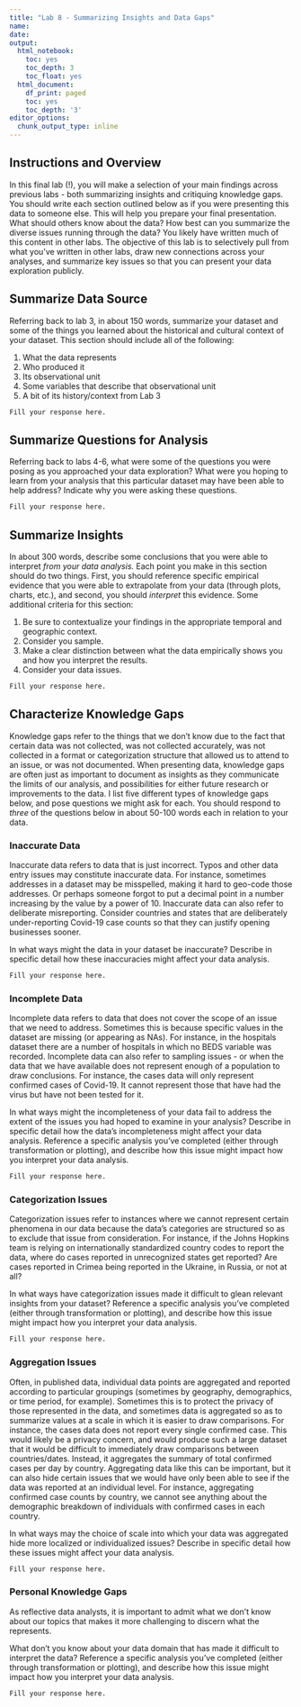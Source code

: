 ```yaml
---
title: "Lab 8 - Summarizing Insights and Data Gaps"
name: 
date: 
output: 
  html_notebook:
    toc: yes
    toc_depth: 3
    toc_float: yes
  html_document:
    df_print: paged
    toc: yes
    toc_depth: '3'
editor_options:
  chunk_output_type: inline
---
```


## Instructions and Overview

In this final lab (!), you will make a selection of your main findings across previous labs - both summarizing insights and critiquing knowledge gaps. You should write each section outlined below as if you were presenting this data to someone else. This will help you prepare your final presentation. What should others know about the data? How best can you summarize the diverse issues running through the data? You likely have written much of this content in other labs. The objective of this lab is to selectively pull from what you've written in other labs, draw new connections across your analyses, and summarize key issues so that you can present your data exploration publicly. 

## Summarize Data Source

Referring back to lab 3, in about 150 words, summarize your dataset and some of the things you learned about the historical and cultural context of your dataset. This section should include all of the following:

1. What the data represents
2. Who produced it
3. Its observational unit
4. Some variables that describe that observational unit
5. A bit of its history/context from Lab 3

```r
Fill your response here. 
```

## Summarize Questions for Analysis

Referring back to labs 4-6, what were some of the questions you were posing as you approached your data exploration? What were you hoping to learn from your analysis that this particular dataset may have been able to help address? Indicate why you were asking these questions.

```r
Fill your response here. 
```

## Summarize Insights

In about 300 words, describe some conclusions that you were able to interpret *from your data analysis.* Each point you make in this section should do two things. First, you should reference specific empirical evidence that you were able to extrapolate from your data (through plots, charts, etc.), and second, you should *interpret* this evidence. Some additional criteria for this section:

1. Be sure to contextualize your findings in the appropriate temporal and geographic context.
2. Consider you sample. 
3. Make a clear distinction between what the data empirically shows you and how you interpret the results. 
4. Consider your data issues.

```r
Fill your response here. 
```

## Characterize Knowledge Gaps

Knowledge gaps refer to the things that we don't know due to the fact that certain data was not collected, was not collected accurately, was not collected in a format or categorization structure that allowed us to attend to an issue, or was not documented. When presenting data, knowledge gaps are often just as important to document as insights as they communicate the limits of our analysis, and possibilities for either future research or improvements to the data. I list five different types of knowledge gaps below, and pose questions we might ask for each. You should respond to *three* of the questions below in about 50-100 words each in relation to your data. 

### Inaccurate Data

Inaccurate data refers to data that is just incorrect. Typos and other data entry issues may constitute inaccurate data. For instance, sometimes addresses in a dataset may be misspelled, making it hard to geo-code those addresses. Or perhaps someone forgot to put a decimal point in a number increasing by the value by a power of 10. Inaccurate data can also refer to deliberate misreporting. Consider countries and states that are deliberately under-reporting Covid-19 case counts so that they can justify opening businesses sooner. 

In what ways might the data in your dataset be inaccurate? Describe in specific detail how these inaccuracies might affect your data analysis. 

```r
Fill your response here. 
```

### Incomplete Data

Incomplete data refers to data that does not cover the scope of an issue that we need to address. Sometimes this is because specific values in the dataset are missing (or appearing as NAs). For instance, in the hospitals dataset there are a number of hospitals in which no BEDS variable was recorded. Incomplete data can also refer to sampling issues - or when the data that we have available does not represent enough of a population to draw conclusions. For instance, the cases data will only represent confirmed cases of Covid-19. It cannot represent those that have had the virus but have not been tested for it. 

In what ways might the incompleteness of your data fail to address the extent of the issues you had hoped to examine in your analysis? Describe in specific detail how the data's incompleteness might affect your data analysis. Reference a specific analysis you've completed (either through transformation or plotting), and describe how this issue might impact how you interpret your data analysis.

```r
Fill your response here. 
```

### Categorization Issues

Categorization issues refer to instances where we cannot represent certain phenomena in our data because the data's categories are structured so as to exclude that issue from consideration. For instance, if the Johns Hopkins team is relying on internationally standardized country codes to report the data, where do cases reported in unrecognized states get reported? Are cases reported in Crimea being reported in the Ukraine, in Russia, or not at all?

In what ways have categorization issues made it difficult to glean relevant insights from your dataset? Reference a specific analysis you've completed (either through transformation or plotting), and describe how this issue might impact how you interpret your data analysis.

```r
Fill your response here. 
```

### Aggregation Issues

Often, in published data, individual data points are aggregated and reported according to particular groupings (sometimes by geography, demographics, or time period, for example). Sometimes this is to protect the privacy of those represented in the data, and sometimes data is aggregated so as to summarize values at a scale in which it is easier to draw comparisons. For instance, the cases data does not report every single confirmed case. This would likely be a privacy concern, and would produce such a large dataset that it would be difficult to immediately draw comparisons between countries/dates. Instead, it aggregates the summary of total confirmed cases per day by country. Aggregating data like this can be important, but it can also hide certain issues that we would have only been able to see if the data was reported at an individual level. For instance, aggregating confirmed case counts by country, we cannot see anything about the demographic breakdown of individuals with confirmed cases in each country. 

In what ways may the choice of scale into which your data was aggregated hide more localized or individualized issues? Describe in specific detail how these issues might affect your data analysis. 

```r
Fill your response here. 
```

### Personal Knowledge Gaps

As reflective data analysts, it is important to admit what we don't know about our topics that makes it more challenging to discern what the represents. 

What don't you know about your data domain that has made it difficult to interpret the data? Reference a specific analysis you've completed (either through transformation or plotting), and describe how this issue might impact how you interpret your data analysis.

```r
Fill your response here. 
```


